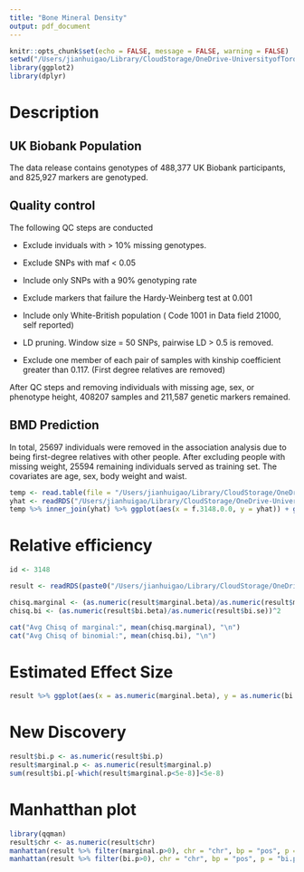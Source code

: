 ```yaml
---
title: "Bone Mineral Density"
output: pdf_document
---
```


```r
knitr::opts_chunk$set(echo = FALSE, message = FALSE, warning = FALSE)
setwd("/Users/jianhuigao/Library/CloudStorage/OneDrive-UniversityofToronto/EHR_research/SyntheticSurrogateAnalysis/Data/")
library(ggplot2)
library(dplyr)
```

# Description
## UK Biobank Population

The data release contains genotypes of 488,377 UK Biobank participants, and 825,927 markers are genotyped.

## Quality control

The following QC steps are conducted

-   Exclude inviduals with \> 10% missing genotypes.

-   Exclude SNPs with maf \< 0.05

-   Include only SNPs with a 90% genotyping rate

-   Exclude markers that failure the Hardy-Weinberg test at 0.001

-   Include only White-British population ( Code 1001 in Data field 21000, self reported)

-   LD pruning. Window size = 50 SNPs, pairwise LD \> 0.5 is removed.

-   Exclude one member of each pair of samples with kinship coefficient greater than 0.117. (First degree relatives are removed)

After QC steps and removing individuals with missing age, sex, or phenotype height, 408207 samples and 211,587 genetic markers remained.

## BMD Prediction
In total, 25697 individuals were removed in the association analysis due to being first-degree relatives with other people. After excluding people with missing weight, 25594 remaining individuals served as training set. The covariates are age, sex, body weight and waist. 

```r
temp <- read.table(file = "/Users/jianhuigao/Library/CloudStorage/OneDrive-UniversityofToronto/EHR_research/SyntheticSurrogateAnalysis/Data/BMD.tab", header = TRUE)
yhat <- readRDS("/Users/jianhuigao/Library/CloudStorage/OneDrive-UniversityofToronto/EHR_research/SyntheticSurrogateAnalysis/Data/prediected_3148.rds")
temp %>% inner_join(yhat) %>% ggplot(aes(x = f.3148.0.0, y = yhat)) + geom_point() + geom_abline(slope = 1, col = 'red') + xlab("Observed BMD") + ylab("yhat") + ggtitle("Random Forest Prediction")
```


# Relative efficiency
```r
id <- 3148

result <- readRDS(paste0("/Users/jianhuigao/Library/CloudStorage/OneDrive-UniversityofToronto/EHR_research/SyntheticSurrogateAnalysis/Data/binormal_field=", id, "_analysis.rds"))

chisq.marginal <- (as.numeric(result$marginal.beta)/as.numeric(result$marginal.se))^2
chisq.bi <- (as.numeric(result$bi.beta)/as.numeric(result$bi.se))^2

cat("Avg Chisq of marginal:", mean(chisq.marginal), "\n")
cat("Avg Chisq of binomial:", mean(chisq.bi), "\n")
```

# Estimated Effect Size
```r
result %>% ggplot(aes(x = as.numeric(marginal.beta), y = as.numeric(bi.beta))) + geom_point()
```

# New Discovery

```r
result$bi.p <- as.numeric(result$bi.p)
result$marginal.p <- as.numeric(result$marginal.p)
sum(result$bi.p[-which(result$marginal.p<5e-8)]<5e-8)
```

# Manhatthan plot
```r
library(qqman)
result$chr <- as.numeric(result$chr)
manhattan(result %>% filter(marginal.p>0), chr = "chr", bp = "pos", p = "marginal.p", snp = "rsid", suggestiveline = FALSE, main = "Marginal")
manhattan(result %>% filter(bi.p>0), chr = "chr", bp = "pos", p = "bi.p", snp = "rsid", suggestiveline = FALSE, main = "Synethic Surrogate", highlight = result %>% filter(bi.p < 5e-8 & marginal.p > 5e-8) %>% pull(rsid), ylim = c(0,300))
```

